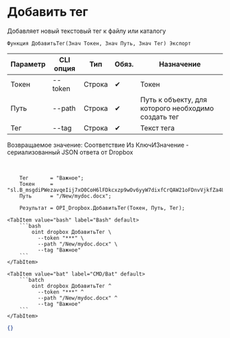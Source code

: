 ﻿---
sidebar_position: 2
---


# Добавить тег
 Добавляет новый текстовый тег к файлу или каталогу



`Функция ДобавитьТег(Знач Токен, Знач Путь, Знач Тег) Экспорт`

  | Параметр | CLI опция | Тип | Обяз. | Назначение |
  |-|-|-|-|-|
  | Токен | --token | Строка | &#x2714; | Токен |
  | Путь | --path | Строка | &#x2714; | Путь к объекту, для которого необходимо создать тег |
  | Тег | --tag | Строка | &#x2714; | Текст тега |

  
  Возвращаемое значение:   Соответствие Из КлючИЗначение - сериализованный JSON ответа от Dropbox

<br/>




```bsl title="Пример использования для 1С:Предприятие/OneScript"
    Тег       = "Важное";
    Токен     = "sl.B_msgdiPWezavqeIij7xO0CoH6lFDkcxzp9wOv6yyW7dixfCrQAW21oFDnvVjkfZa4UegdzdP0...";
    Путь      = "/New/mydoc.docx";

    Результат = OPI_Dropbox.ДобавитьТег(Токен, Путь, Тег);
```
    

 <Tabs>
  
    <TabItem value="bash" label="Bash" default>
        ```bash
            oint dropbox ДобавитьТег \
              --token "***" \
              --path "/New/mydoc.docx" \
              --tag "Важное"
        ```
    </TabItem>
  
    <TabItem value="bat" label="CMD/Bat" default>
        ```batch
            oint dropbox ДобавитьТег ^
              --token "***" ^
              --path "/New/mydoc.docx" ^
              --tag "Важное"
        ```
    </TabItem>
</Tabs>


```json title="Результат"
{}
```
